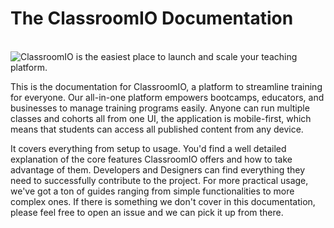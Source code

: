 # The ClassroomIO Documentation

<br />
<img
  alt="ClassroomIO is the easiest place to launch and scale your teaching platform."
  src="https://classroomio.com/classroomio-opengraph-image.png"
/>

This is the documentation for ClassroomIO, a platform to streamline training for everyone. Our all-in-one platform empowers bootcamps, educators, and businesses to manage training programs easily. Anyone can run multiple classes and cohorts all from one UI, the application is mobile-first, which means that students can access all published content from any device.

It covers everything from setup to usage. You'd find a well detailed explanation of the core features ClassroomIO offers and how to take advantage of them. Developers and Designers can find everything they need to successfully contribute to the project. For more practical usage, we've got a ton of guides ranging from simple functionalities to more complex ones. If there is something we don't cover in this documentation, please feel free to open an issue and we can pick it up from there.

